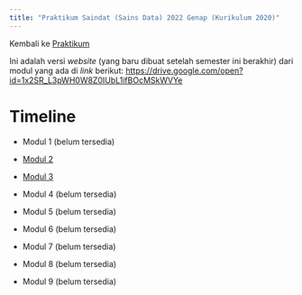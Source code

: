 ```yaml
---
title: "Praktikum Saindat (Sains Data) 2022 Genap (Kurikulum 2020)"
---
```


Kembali ke [Praktikum](../../../../praktikum.qmd)

Ini adalah versi *website* (yang baru dibuat setelah semester ini berakhir) dari modul yang ada di *link* berikut: <https://drive.google.com/open?id=1x2SR_L3pWH0W8Z0IUbL1ifBOcMSkWVYe>

# Timeline

- Modul 1 (belum tersedia)

- [Modul 2](./modul2.ipynb)

- [Modul 3](./modul3.ipynb)

- Modul 4 (belum tersedia)

- Modul 5 (belum tersedia)

- Modul 6 (belum tersedia)

- Modul 7 (belum tersedia)

- Modul 8 (belum tersedia)

- Modul 9 (belum tersedia)
